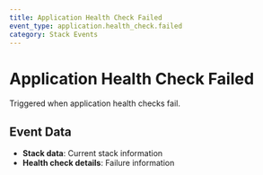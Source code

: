 ```yaml
---
title: Application Health Check Failed
event_type: application.health_check.failed
category: Stack Events
---
```


# Application Health Check Failed

Triggered when application health checks fail.

## Event Data

- **Stack data**: Current stack information
- **Health check details**: Failure information